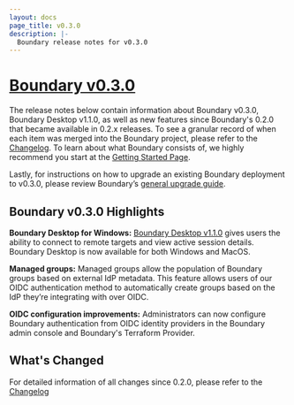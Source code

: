 ```yaml
---
layout: docs
page_title: v0.3.0
description: |-
  Boundary release notes for v0.3.0
---
```


# [Boundary v0.3.0](https://www.boundaryproject.io/downloads)

The release notes below contain information about Boundary v0.3.0, Boundary Desktop v1.1.0, as well as new features since Boundary's 0.2.0 that became available in 0.2.x releases. To see a granular record of when each item was merged into the Boundary project, please refer to the [Changelog](https://github.com/hashicorp/boundary/blob/main/CHANGELOG.md). To learn about what Boundary consists of, we highly recommend you start at the [Getting Started Page](/docs/getting-started).

Lastly, for instructions on how to upgrade an existing Boundary deployment to v0.3.0, please review Boundary’s [general upgrade guide](https://learn.hashicorp.com/tutorials/boundary/upgrade-version).

## Boundary v0.3.0 Highlights

**Boundary Desktop for Windows:** [Boundary Desktop v1.1.0](https://releases.hashicorp.com/boundary-desktop/) gives users the ability to connect to remote targets and view active session details. Boundary Desktop is now available for both Windows and MacOS.

**Managed groups:** Managed groups allow the population of Boundary groups based on external IdP metadata. This feature allows users of our OIDC authentication method to automatically create groups based on the IdP they’re integrating with over OIDC.

**OIDC configuration improvements:** Administrators can now configure Boundary authentication from OIDC identity providers in the Boundary admin console and Boundary's Terraform Provider.

## What's Changed

For detailed information of all changes since 0.2.0, please refer to the [Changelog](https://github.com/hashicorp/boundary/blob/main/CHANGELOG.md)
